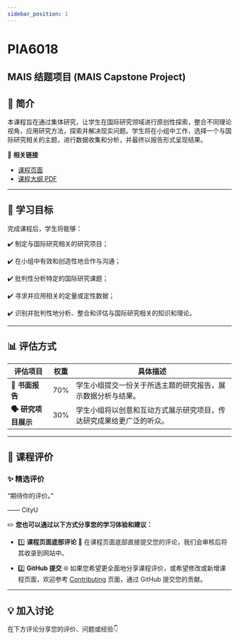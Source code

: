 ```yaml
---
sidebar_position: 1
---
```


# PIA6018
## MAIS 结题项目 (MAIS Capstone Project)

## **📘 简介**
本课程旨在通过集体研究，让学生在国际研究领域进行原创性探索，整合不同理论视角，应用研究方法，探索并解决现实问题。学生将在小组中工作，选择一个与国际研究相关的主题，进行数据收集和分析，并最终以报告形式呈现结果。

🔗 **相关链接**
- [课程页面](https://www.cityu.edu.hk/catalogue/pg/202425/course/PIA6018.htm)
- [课程大纲 PDF](https://www.cityu.edu.hk/catalogue/pg/202425/course/PIA6018.pdf)

---

## **🎯 学习目标**

完成课程后，学生将能够：

✔️ 制定与国际研究相关的研究项目；

✔️ 在小组中有效和创造性地合作与沟通；

✔️ 批判性分析特定的国际研究课题；

✔️ 寻求并应用相关的定量或定性数据；

✔️ 识别并批判性地分析、整合和评估与国际研究相关的知识和理论。

---

## **📊 评估方式**

| **评估项目**              | **权重** | **具体描述**                                                                                       |
|--------------------------|---------|---------------------------------------------------------------------------------------------------|
| **📄 书面报告**           | 70%     | 学生小组提交一份关于所选主题的研究报告，展示数据分析与结果。                                         |
| **🗣️ 研究项目展示**       | 30%     | 学生小组将以创意和互动方式展示研究项目，传达研究成果给更广泛的听众。                                    |

---

## **💬 课程评价**

### ✨ **精选评价**
<div className={commentStyles.commentBox}>
    <p className={commentStyles.commentText}>
        “期待你的评价。”
    </p>
    <p className={commentStyles.commentAuthor}>—— CityU</p>
</div>

✏️ **您也可以通过以下方式分享您的学习体验和建议：**

- 1️⃣ **课程页面底部评论**
💬 在课程页面底部直接提交您的评论，我们会审核后将其收录到网站中。

- 2️⃣ **GitHub 提交**
🌐 如果您希望更全面地分享课程评价，或希望修改或新增课程页面，欢迎参考 [Contributing](/contributing) 页面，通过 GitHub 提交您的贡献。

---

## **💡 加入讨论**

在下方评论分享您的评价、问题或经验👇
<Utterances />